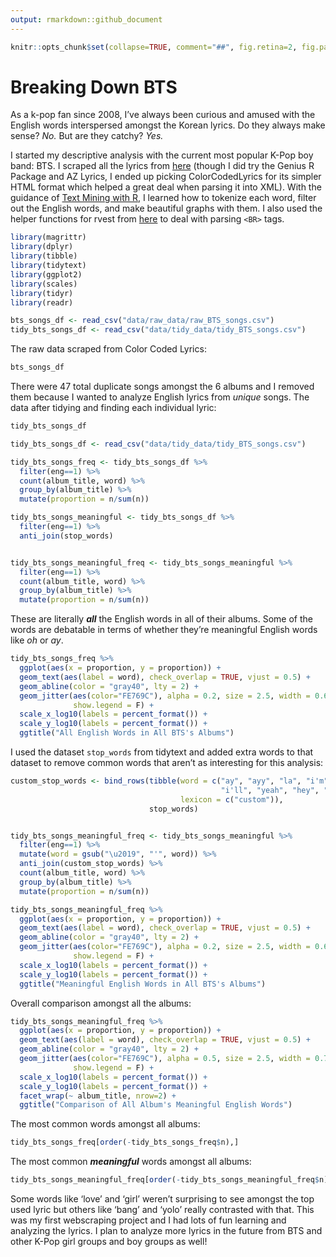 ```yaml
---
output: rmarkdown::github_document
---
```


```r
knitr::opts_chunk$set(collapse=TRUE, comment="##", fig.retina=2, fig.path = "figures/plot-")
```

# Breaking Down BTS

As a k-pop fan since 2008, I've always been curious and amused with the English words interspersed amongst the Korean lyrics. Do they always make sense? _No._ But are they catchy? _Yes._ 

I started my descriptive analysis with the current most popular K-Pop boy band: BTS. I scraped all the lyrics from [here](https://colorcodedlyrics.com/2014/01/bts-lyrics-index) (though I did try the Genius R Package and AZ Lyrics, I ended up picking ColorCodedLyrics for its simpler HTML format which helped a great deal when parsing it into XML). With the guidance of [Text Mining with R](https://www.tidytextmining.com/), I learned how to tokenize each word, filter out the English words, and make beautiful graphs with them. I also used the helper functions for rvest from [here](https://github.com/tidyverse/rvest/issues/175#issuecomment-266434812) to deal with parsing `<BR>` tags. 


``` r
library(magrittr)
library(dplyr)
library(tibble)
library(tidytext)
library(ggplot2)
library(scales)
library(tidyr)
library(readr)

bts_songs_df <- read_csv("data/raw_data/raw_BTS_songs.csv")
tidy_bts_songs_df <- read_csv("data/tidy_data/tidy_BTS_songs.csv")
```


The raw data scraped from Color Coded Lyrics:

``` r
bts_songs_df
```



There were 47 total duplicate songs amongst the 6 albums and I removed them because I wanted to analyze English lyrics from _unique_ songs. The data after tidying and finding each individual lyric:

``` r
tidy_bts_songs_df
```


``` r


tidy_bts_songs_df <- read_csv("data/tidy_data/tidy_BTS_songs.csv")

tidy_bts_songs_freq <- tidy_bts_songs_df %>%
  filter(eng==1) %>%
  count(album_title, word) %>%
  group_by(album_title) %>%
  mutate(proportion = n/sum(n))

tidy_bts_songs_meaningful <- tidy_bts_songs_df %>%
  filter(eng==1) %>%
  anti_join(stop_words)


tidy_bts_songs_meaningful_freq <- tidy_bts_songs_meaningful %>%
  filter(eng==1) %>%
  count(album_title, word) %>%
  group_by(album_title) %>%
  mutate(proportion = n/sum(n))

```


These are literally **_all_** the English words in all of their albums. Some of the words are debatable in terms of whether they're meaningful English words like _oh_ or _ay_. 

``` r

tidy_bts_songs_freq %>%
  ggplot(aes(x = proportion, y = proportion)) +
  geom_text(aes(label = word), check_overlap = TRUE, vjust = 0.5) +
  geom_abline(color = "gray40", lty = 2) +
  geom_jitter(aes(color="FE769C"), alpha = 0.2, size = 2.5, width = 0.6, height = 0.6,
              show.legend = F) +
  scale_x_log10(labels = percent_format()) +
  scale_y_log10(labels = percent_format()) +
  ggtitle("All English Words in All BTS's Albums")
```



I used the dataset `stop_words` from tidytext and added extra words to that dataset to remove common words that aren't as interesting for this analysis:

``` r

custom_stop_words <- bind_rows(tibble(word = c("ay", "ayy", "la", "i'm", "uh",
                                               "i'll", "yeah", "hey", "ap"),
                                      lexicon = c("custom")),
                               stop_words)


tidy_bts_songs_meaningful_freq <- tidy_bts_songs_meaningful %>%
  filter(eng==1) %>%
  mutate(word = gsub("\u2019", "'", word)) %>%
  anti_join(custom_stop_words) %>%
  count(album_title, word) %>%
  group_by(album_title) %>%
  mutate(proportion = n/sum(n))

```
``` r

tidy_bts_songs_meaningful_freq %>%
  ggplot(aes(x = proportion, y = proportion)) +
  geom_text(aes(label = word), check_overlap = TRUE, vjust = 0.5) +
  geom_abline(color = "gray40", lty = 2) +
  geom_jitter(aes(color="FE769C"), alpha = 0.2, size = 2.5, width = 0.6, height = 0.6,
              show.legend = F) +
  scale_x_log10(labels = percent_format()) +
  scale_y_log10(labels = percent_format()) +
  ggtitle("Meaningful English Words in All BTS's Albums")

```


Overall comparison amongst all the albums:
``` r

tidy_bts_songs_meaningful_freq %>%
  ggplot(aes(x = proportion, y = proportion)) +
  geom_text(aes(label = word), check_overlap = TRUE, vjust = 0.5) +
  geom_abline(color = "gray40", lty = 2) +
  geom_jitter(aes(color="FE769C"), alpha = 0.5, size = 2.5, width = 0.7, height = 0.7,
              show.legend = F) +
  scale_x_log10(labels = percent_format()) +
  scale_y_log10(labels = percent_format()) +
  facet_wrap(~ album_title, nrow=2) +
  ggtitle("Comparison of All Album's Meaningful English Words")

```


The most common words amongst all albums:
``` r
tidy_bts_songs_freq[order(-tidy_bts_songs_freq$n),]
```


The most common **_meaningful_** words amongst all albums:
``` r
tidy_bts_songs_meaningful_freq[order(-tidy_bts_songs_meaningful_freq$n),]
```



Some words like 'love' and 'girl' weren't surprising to see amongst the top used lyric but others like 'bang' and 'yolo' really contrasted with that. This was my first webscraping project and I had lots of fun learning and analyzing the lyrics. I plan to analyze more lyrics in the future from BTS and other K-Pop girl groups and boy groups as well! 




